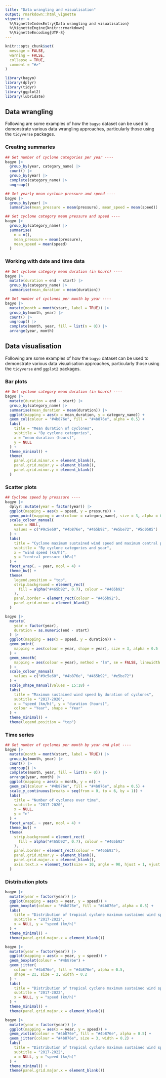 ```yaml
---
title: "Data wrangling and visualisation"
output: rmarkdown::html_vignette
vignette: >
  %\VignetteIndexEntry{Data wrangling and visualisation}
  %\VignetteEngine{knitr::rmarkdown}
  %\VignetteEncoding{UTF-8}
---
```


```r
knitr::opts_chunk$set(
  message = FALSE,
  warning = FALSE,
  collapse = TRUE,
  comment = "#>"
)
```

```r
library(bagyo)
library(dplyr)
library(tidyr)
library(ggplot2)
library(lubridate)
```

## Data wrangling

Following are some examples of how the `bagyo` dataset can be used to demonstrate various data wrangling approaches, particularly those using the `tidyverse` packages.

### Creating summaries

```r
## Get number of cyclone categories per year ----
bagyo |>
  group_by(year, category_name) |>
  count() |>
  group_by(year) |>
  complete(category_name) |>
  ungroup()
```

```r
## Get yearly mean cyclone pressure and speed ----
bagyo |>
  group_by(year) |>
  summarise(mean_pressure = mean(pressure), mean_speed = mean(speed))
```

```r
## Get cyclone category mean pressure and speed ----
bagyo |>
  group_by(category_name) |>
  summarise(
    n = n(),
    mean_pressure = mean(pressure), 
    mean_speed = mean(speed)
  )
```

### Working with date and time data

```r
## Get cyclone category mean duration (in hours) ----
bagyo |>
  mutate(duration = end - start) |>
  group_by(category_name) |>
  summarise(mean_duration = mean(duration))
```

```r
## Get number of cyclones per month by year ----
bagyo |>
  mutate(month = month(start, label = TRUE)) |>
  group_by(month, year) |>
  count() |>
  ungroup() |>
  complete(month, year, fill = list(n = 0)) |>
  arrange(year, month)
```

## Data visualisation

Following are some examples of how the `bagyo` dataset can be used to demonstrate various data visualisation approaches, particularly those using the `tidyverse` and `ggplot2` packages.

### Bar plots

```r
## Get cyclone category mean duration (in hours) ----
bagyo |>
  mutate(duration = end - start) |>
  group_by(category_name) |>
  summarise(mean_duration = mean(duration)) |>
  ggplot(mapping = aes(x = mean_duration, y = category_name)) +
  geom_col(colour = "#4b876e", fill = "#4b876e", alpha = 0.5) +
  labs(
    title = "Mean duration of cyclones",
    subtitle = "By cyclone categories",
    x = "mean duration (hours)",
    y = NULL
  ) +
  theme_minimal() +
  theme(
    panel.grid.minor.x = element_blank(),
    panel.grid.major.y = element_blank(),
    panel.grid.minor.y = element_blank()
  )
```

### Scatter plots

```r
## Cyclone speed by presssure ----
bagyo |>
  dplyr::mutate(year = factor(year)) |>
  ggplot(mapping = aes(x = speed, y = pressure)) +
  geom_point(mapping = aes(colour = category_name), size = 3, alpha = 0.5) +
  scale_colour_manual(
    name = NULL,
    values = c("#9c5e60", "#4b876e", "#465b92", "#e5be72", "#5d0505")
  ) +
  labs(
    title = "Cyclone maximum sustained wind speed and maximum central pressure",
    subtitle = "By cyclone categories and year",
    x = "wind speed (km/h)",
    y = "central pressure (hPa)"
  ) +
  facet_wrap(. ~ year, ncol = 4) +
  theme_bw() +
  theme(
    legend.position = "top",
    strip.background = element_rect(
      fill = alpha("#465b92", 0.7), colour = "#465b92"
    ),
    panel.border = element_rect(colour = "#465b92"),
    panel.grid.minor = element_blank()
  )
```

```r
bagyo |>
  mutate(
    year = factor(year),
    duration = as.numeric(end - start)
  ) |>
  ggplot(mapping = aes(x = speed, y = duration)) +
  geom_point(
    mapping = aes(colour = year, shape = year), size = 3, alpha = 0.5
  ) +
  geom_smooth(
    mapping = aes(colour = year), method = "lm", se = FALSE, linewidth = 0.75
  ) +
  scale_colour_manual(
    values = c("#9c5e60", "#4b876e", "#465b92", "#e5be72")
  ) +
  scale_shape_manual(values = 15:18) +
  labs(
    title = "Maximum sustained wind speed by duration of cyclones",
    subtitle = "2017-2020",
    x = "speed (km/h)", y = "duration (hours)",
    colour = "Year", shape = "Year"
  ) +
  theme_minimal() +
  theme(legend.position = "top")
```

### Time series

```r
## Get number of cyclones per month by year and plot ----
bagyo |>
  mutate(month = month(start, label = TRUE)) |>
  group_by(month, year) |>
  count() |>
  ungroup() |>
  complete(month, year, fill = list(n = 0)) |>
  arrange(year, month) |>
  ggplot(mapping = aes(x = month, y = n)) +
  geom_col(colour = "#4b876e", fill = "#4b876e", alpha = 0.5) +
  scale_y_continuous(breaks = seq(from = 0, to = 6, by = 1)) +
  labs(
    title = "Number of cyclones over time",
    subtitle = "2017-2020",
    x = NULL,
    y = "n"
  ) +
  facet_wrap(. ~ year, ncol = 4) +
  theme_bw() +
  theme(
    strip.background = element_rect(
      fill = alpha("#465b92", 0.7), colour = "#465b92"
    ),
    panel.border = element_rect(colour = "#465b92"),
    panel.grid.minor.y = element_blank(),
    panel.grid.major.x = element_blank(),
    axis.text.x = element_text(size = 10, angle = 90, hjust = 1, vjust = 0.5)
  )
```

### Distribution plots

```r
bagyo |>
  mutate(year = factor(year)) |>
  ggplot(mapping = aes(x = year, y = speed)) +
  geom_boxplot(colour = "#4b876e", fill = "#4b876e", alpha = 0.5) +
  labs(
    title = "Distribution of tropical cyclone maximum sustained wind speed",
    subtitle = "2017-2022",
    x = NULL, y = "speed (km/h)"
  ) +
  theme_minimal() +
  theme(panel.grid.major.x = element_blank())
```


```r
bagyo |>
  mutate(year = factor(year)) |>
  ggplot(mapping = aes(x = year, y = speed)) +
  geom_boxplot(colour = "#4b876e") +
  geom_jitter(
    colour = "#4b876e", fill = "#4b876e", alpha = 0.5,
    shape = 21, size = 2, width = 0.2
  ) +
  labs(
    title = "Distribution of tropical cyclone maximum sustained wind speed",
    subtitle = "2017-2022",
    x = NULL, y = "speed (km/h)"
  ) +
  theme_minimal() +
  theme(panel.grid.major.x = element_blank())
```

```r
bagyo |>
  mutate(year = factor(year)) |>
  ggplot(mapping = aes(x = year, y = speed)) +
  geom_violin(colour = "#4b876e", fill = "#4b876e", alpha = 0.5) +
  geom_jitter(colour = "#4b876e", size = 3, width = 0.2) +
  labs(
    title = "Distribution of tropical cyclone maximum sustained wind speed",
    subtitle = "2017-2022",
    x = NULL, y = "speed (km/h)"
  ) +
  theme_minimal() +
  theme(panel.grid.major.x = element_blank())
```

